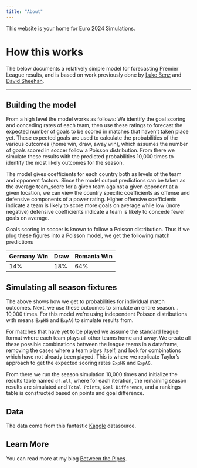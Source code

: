 ```yaml
---
title: "About"
---
```


This website is your home for Euro 2024 Simulations.

How this works
============

The below documents a relatively simple model for forecasting Premier League results, and is based on work previously done by [Luke Benz](https://lukebenz.com/post/wc_model_methodology/blogpost/) and [David Sheehan](https://dashee87.github.io/data%20science/football/r/predicting-football-results-with-statistical-modelling/). 

***

Building the model
------------

From a high level the model works as follows: We identify the goal scoring and conceding rates of each team, then use these ratings to forecast the expected number of goals to be scored in matches that haven't taken place yet. These expected goals are used to calculate the probabilities of the various outcomes (home win, draw, away win), which assumes the number of goals scored in soccer follow a Poisson distribution. From there we simulate these results with the predicted probabilities 10,000 times to identify the most likely outcomes for the season.

The model gives coefficients for each country both as levels of the team and opponent factors. Since the model output predictions can be taken as the average team_score for a given team against a given opponent at a given location, we can view the country specific coefficients as offense and defensive components of a power rating. Higher offensive coefficients indicate a team is likely to score more goals on average while low (more negative) defensive coefficients indicate a team is likely to concede fewer goals on average.

Goals scoring in soccer is known to follow a Poisson distribution. Thus if we plug these figures into a Poisson model, we get the following match predictions

Germany Win | Draw | Romania Win
--- | --- | ---|
14% | 18% | 64% 

Simulating all season fixtures
------------

The above shows how we get to probabilities for individual match outcomes. Next, we use these outcomes to simulate an entire season...10,000 times. For this model we're using independent Poisson distributions with means `ExpHG` and `ExpAG` to simulate results from. 

For matches that have yet to be played we assume the standard league format where each team plays all other teams home and away. We create all these possible combinations between the league teams in a dataframe, removing the cases where a team plays itself, and look for combinations which have not already been played. This is where we replicate Taylor's approach to get the expected scoring rates `ExpHG` and `ExpAG`.

From there we run the season simulation 10,000 times and initialize the results table named `df.all`, where for each iteration, the remaining season results are simulated and `Total Points`, `Goal Difference`, and a rankings table is constructed based on points and goal difference.

Data
------------

The data come from this fantastic [Kaggle](https://www.kaggle.com/datasets/martj42/international-football-results-from-1872-to-2017) datasource.

Learn More
------------

You can read more at my blog [Between the Pipes](https://betweenpipes.wordpress.com/).